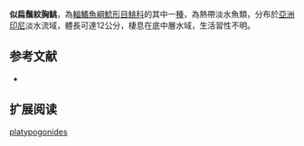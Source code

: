 {{Speciesbox
| name = 似扁鬚紋胸鮡
| status = NE
| status_system = IUCN3.1
| image = 
| image_width = 250px
| genus = Glyptothorax
| species = platypogonides
| authority = [[Bleeker|Bleeker]], 1855
| synonyms = *''Pimelodus platypogonides '',Bleeker, 1855 
*''Glyptosternon platypogonoides '',Bleeker, 1855 
*''Glyptosternum platypogonoides '',Bleeker, 1855 
}}
'''似扁鬚紋胸鮡'''，為[[輻鰭魚綱|輻鰭魚綱]][[鯰形目|鯰形目]][[鮡科|鮡科]]的其中一[[種|種]]，為熱帶淡水魚類，分布於[[亞洲|亞洲]][[印尼|印尼]]淡水流域，體長可達12公分，棲息在底中層水域，生活習性不明。

==参考文献==
*{{FishBase_species|genus=Glyptothorax|species=platypogonides|year=2015|month=3}}

== 扩展阅读 ==
{{refbegin}}
{{wikispecies-inline|Glyptothorax platypogonides|似扁鬚紋胸鮡}}
{{refend}}
{{Taxonbar|from=Q6432008}}

[[Category:纹胸鮡属|platypogonides]]